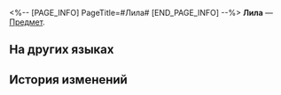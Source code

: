 <%-- [PAGE_INFO]
PageTitle=#Лила#
[END_PAGE_INFO] --%>
{{Предмет Инфобокс
|id          = 250116
|Изображение = Предмет Лила.png
|Тип         = 
|Инвентарь   = 
|Редкость    = 3
|Эффект      = 
|Описание    = 
}}
'''Лила''' — [[Предмет]].

==На других языках==
{{На других языках
|en   = Lila
|zhs  = 莉拉
|zht  = 莉拉
|ja   = リラ
|ko   = 리라
|es   = Lila
|fr   = Lila
|ru   = Лила
|th   = Lila
|vi   = Lila
|de   = Lila
|id   = Lila
|pt   = Lila
}}

==История изменений==
{{История изменений|3.5}}